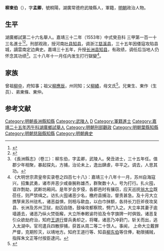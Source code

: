 {{明清人物信息框
| 姓名 = 柳東伯
| 原名 =
| 圖片名稱= 
| 圖片大小 =
| 圖片說明 = 
| 最高職務 =长洲县知县
| 國家 = 大明 
| 爵位 =
| 籍貫 = 湖廣常德府武陵縣
| 族裔 = 
| 字號 = 
| 諡號 =
| 出生日期 = 八月初十日
| 出生地點 = <!---湖廣常德府武陵縣--->
| 逝世日期 = 卒年不詳 
| 逝世地點 =
| 墓葬 =
| 配偶 = 娶金氏
| 親屬 = （子）柳虎祥
| 出身 =
* 嘉靖二十五年丙午科舉人
* 嘉靖三十二年癸丑科同進士出身
| 經歷 =
| 著作 =  
}}
'''柳東伯'''（{{bd|？||？|catIdx=}}），字'''孟卿'''，號桐陽，湖廣常德府武陵縣人，軍籍，[[明朝|明朝]]政治人物。

== 生平 ==
湖廣鄉試第二十六名舉人。嘉靖三十二年（1553年）中式癸丑科<!---會試第八十五名--->三甲第一百一十三名進士<ref>{{Cite book|title=《皇明贡举考》卷五|author=[[张朝瑞|张朝瑞]]|publisher=《续修四库全书》史部第828册|year=|isbn=|location=|pages=}}</ref><ref>{{Cite book|title=贡举志五种 上|author=鲁小俊，江俊伟著|publisher=武汉大学出版社|year=2009|isbn=978-7-307-07043-1|location=武汉|pages=}}</ref>。刑部观政，授河南[[叶县|叶县]][[知县|知县]]，调浙江[[慈溪县|慈溪县]]，三十五年因倭寇攻陷县城，謫雲南定边典史。嘉靖三十五年，升授[[长洲县|长洲县]][[知县|知县]]，有政绩，调任后当地人仍怀念其功绩<ref>《長洲縣志》（卷三）：柳东伯，字孟卿，武陵人。癸丑进士，三十五年任。值郡少年相聚，暴起探丸，方捕，治论未上，逸出肆虐，卒平之。调去，人思其功。</ref>。三十八年十一月任内发生打行獄變<ref>《大明世宗肃皇帝实录卷之四百七十八》：嘉靖三十八年十一月，苏州自海寇兴，招集武勇，诸市井恶少咸奋腕称雄杰，群聚数十人，号为打行。扎火囤，诓诈剽劫，武断坊厢间。是年岁会岁侵，各郡邑时有攘窃，应天巡抚[[翁大立|翁大立]]既莅任，则严禁缉之。访扎火囤诸恶少名，檄府县捕治，督责甚急。及十月大立携孥来苏州驻札，诸恶益惧，则相与歃血，以白巾抹额，各持长刀巨斧夜攻吴县、长洲及苏州卫狱，劫囚自随，鼓噪攻都察院，劈门入之。大立率其妻子逾墙遁去，诸恶乃纵火焚衙廨，大立所奉敕谕符验及令字旗牌一时俱毁。诸恶复引众欲劫府治，知府[[王道行|王道行]]督兵勇却之，将曙，诸恶乃冲葑门，斩关而出，逃入太湖中。官司遣兵四散摉捕，获首从周二等二十馀人。事闻， 上命大立戴罪严督，克期殄灭，以靖地方。知府王道行等、知县[[柳东伯|柳东伯]]等住俸，勒限捕贼，指挥朱文正等付按臣逮问。</ref>。

== 家族 ==
曾祖[[柳中|柳中]]，府知事；祖父[[柳應辰|柳應辰]]，州同知；父[[柳績|柳績]]，母文氏<ref>{{Cite book|title=天一阁藏明代科举录选刊 登科录 点校本|author=龚延明主编|publisher=宁波出版社|year=2016|isbn=978-7-5526-2320-8|location=宁波|pages=|quote=《天一閣藏明代科舉錄選刊.登科錄》之《嘉靖三十二年癸丑科登科錄》}}</ref>。兄東生、東作（生员）、弟東條、東仲。

==参考文献==
{{reflist}}

{{start box}}
{{s-off}}
{{s-before|[[莫抑|莫抑]]}}
{{s-title|明朝長洲縣知縣|嘉靖年間－1559年}}
{{s-after|[[馮珊|馮珊]]}}
{{end box}}

{{嘉靖三十二年癸丑科殿試金榜}}

{{DEFAULTSORT:Liu柳}}
[[Category:明朝長洲縣知縣|Category:明朝長洲縣知縣]]
[[Category:武陵人|Category:武陵人]]
[[Category:柳姓|D]]
[[Category:軍籍進士|Category:軍籍進士]]
[[Category:嘉靖二十五年丙午科湖廣鄉試舉人|Category:嘉靖二十五年丙午科湖廣鄉試舉人]]
[[Category:明朝刑部觀政|Category:明朝刑部觀政]]
[[Category:明朝葉縣知縣|Category:明朝葉縣知縣]]
[[Category:明朝慈谿縣知縣|Category:明朝慈谿縣知縣]]
[[Category:明朝典史|Category:明朝典史]]